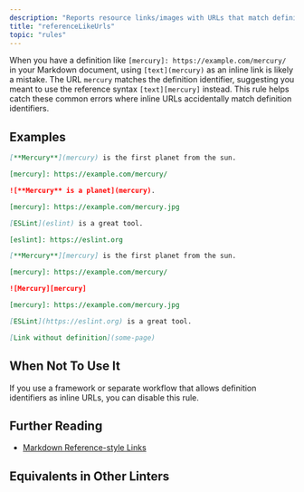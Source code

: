 ```yaml
---
description: "Reports resource links/images with URLs that match definition identifiers."
title: "referenceLikeUrls"
topic: "rules"
---
```



<RuleSummary plugin="md" rule="referenceLikeUrls" />

When you have a definition like `[mercury]: https://example.com/mercury/` in your Markdown document, using `[text](mercury)` as an inline link is likely a mistake.
The URL `mercury` matches the definition identifier, suggesting you meant to use the reference syntax `[text][mercury]` instead.
This rule helps catch these common errors where inline URLs accidentally match definition identifiers.

## Examples

<Tabs>
<TabItem label="❌ Incorrect">

```markdown
[**Mercury**](mercury) is the first planet from the sun.

[mercury]: https://example.com/mercury/
```

```markdown
![**Mercury** is a planet](mercury).

[mercury]: https://example.com/mercury.jpg
```

```markdown
[ESLint](eslint) is a great tool.

[eslint]: https://eslint.org
```

</TabItem>
<TabItem label="✅ Correct">

```markdown
[**Mercury**][mercury] is the first planet from the sun.

[mercury]: https://example.com/mercury/
```

```markdown
![Mercury][mercury]

[mercury]: https://example.com/mercury.jpg
```

```markdown
[ESLint](https://eslint.org) is a great tool.
```

```markdown
[Link without definition](some-page)
```

</TabItem>
</Tabs>

## When Not To Use It

If you use a framework or separate workflow that allows definition identifiers as inline URLs, you can disable this rule.

## Further Reading

- [Markdown Reference-style Links](https://www.markdownguide.org/basic-syntax/#reference-style-links)

## Equivalents in Other Linters

<RuleEquivalents pluginId="md" ruleId="referenceLikeUrls" />
